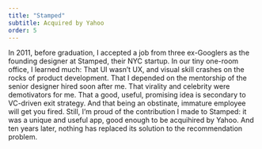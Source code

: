 ```yaml
---
title: "Stamped"
subtitle: Acquired by Yahoo
order: 5
---
```


In 2011, before graduation, I accepted a job from three ex-Googlers as the founding designer at Stamped, their NYC startup. In our tiny one-room office, I learned much: That UI wasn’t UX, and visual skill crashes on the rocks of product development. That I depended on the mentorship of the senior designer hired soon after me. That virality and celebrity were demotivators for me. That a good, useful, promising idea is secondary to VC-driven exit strategy. And that being an obstinate, immature employee will get you fired. Still, I’m proud of the contribution I made to Stamped: it was a unique and useful app, good enough to be acquihired by Yahoo. And ten years later, nothing has replaced its solution to the recommendation problem.